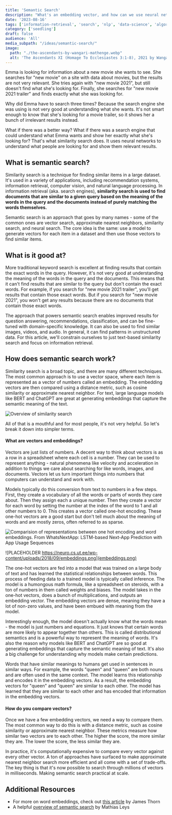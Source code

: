 ```yaml
---
title: 'Semantic Search'
description: "What's an embedding vector, and how can we use neural networks to improve the relevance of search results?"
date: '2023-08-16'
tags: ['information-retrieval', 'search', 'nlp', 'data-science', 'algorithms', 'machine-learning']
category: ['seedling']
draft: false
audience: 'All'
media_subpath: "/ideas/semantic-search/"
image:
  path: "./the-ascendants-by-wangari-mathenge.webp"
  alt: 'The Ascendants XI (Homage To Ecclesiastes 3:1-8), 2021 by Wangari Mathenge'
---
```



Emma is looking for information about a new movie she wants to see. She searches for "new movie" on a site with data about movies, but the results are not very relevant. She tries again with "new movie 2021", but still doesn't find what she's looking for. Finally, she searches for "new movie 2021 trailer" and finds exactly what she was looking for.

Why did Emma have to search three times? Because the search engine she was using is not very good at understanding what she wants. It's not smart enough to know that she's looking for a movie trailer, so it shows her a bunch of irrelevant results instead.

What if there was a better way? What if there was a search engine that could understand what Emma wants and show her exactly what she's looking for? That's what similarity search does. It uses neural networks to understand what people are looking for and show them relevant results.

## What is semantic search?

Similarity search is a technique for finding similar items in a large dataset. It's used in a variety of applications, including recommendation systems, information retrieval, computer vision, and natural language processing. In information retrieval (aka. search engines), **similarity search is used to find documents that are similar to a given query based on the meaning of the words in the query and the documents instead of purely matching the words themselves.**

Semantic search is an approach that goes by many names - some of the common ones are vector search, approximate nearest neighbors, similarity search, and neural search. The core idea is the same: use a model to generate vectors for each item in a dataset and then use those vectors to find similar items. 

## What is it good at?

More traditional keyword search is excellent at finding results that contain the exact words in the query. However, it's not very good at understanding the meaning of the words in the query and the documents. This means that it can't find results that are similar to the query but don't contain the exact words. For example, if you search for "new movie 2021 trailer", you'll get results that contain those exact words. But if you search for "new movie 2021", you won't get any results because there are no documents that contain those exact words.

The approach that powers semantic search enables improved results for question answering, recommendations, classification, and can be fine-tuned with domain-specific knowledge. It can also be used to find similar images, videos, and audio. In general, it can find patterns in unstructured data. For this article, we'll constrain ourselves to just text-based similarity search and focus on information retrieval.

## How does semantic search work?

Similarity search is a broad topic, and there are many different techniques. The most common approach is to use a vector space, where each item is represented as a vector of numbers called an embedding. The embedding vectors are then compared using a distance metric, such as cosine similarity or approximate nearest neighbor. For text, large language models like BERT and ChatGPT are great at generating embeddings that capture the semantic meaning of the text.

![Overview of similarity search](similarity-search-overview2.png)

All of that is a mouthful and for most people, it's not very helpful. So let's break it down into simpler terms. 

#### What are vectors and embeddings?

Vectors are just lists of numbers. A decent way to think about vectors is as a row in a spreadsheet where each cell is a number. They can be used to represent anything - natural phenomena like velocity and acceleration in addition to things we care about searching for like words, images, and documents. Vectors let us turn important things into numbers that computers can understand and work with.

Models typically do this conversion from text to numbers in a few steps. First, they create a vocabulary of all the words or parts of words they care about. Then they assign each a unique number. Then they create a vector for each word by setting the number at the index of the word to 1 and all other numbers to 0. This creates a vector called one-hot encoding. These one-hot vectors are a good start but don't tell much about the meaning of words and are mostly zeros, often referred to as sparse.

![Comparision of representations between one hot encoding and word embeddings. From WhatsNextApp: LSTM-based Next-App Prediction with App Usage Sequences](Comparison-of-representations-between-one-hot-encoding-and-word-embeddings.png)

![PLACEHOLDER https://neuro.cs.ut.ee/wp-content/uploads/2018/09/embeddings.png](embeddings.png)

The one-hot vectors are fed into a model that was trained on a large body of text and has learned the statistical relationships between words. This process of feeding data to a trained model is typically called inference. The model is a humongous math formula, like a spreadsheet on steroids, with a ton of numbers in them called weights and biases. The model takes in the one-hot vectors, does a bunch of multiplications, and outputs an embedding vector. The embedding vectors are dense, meaning they have a lot of non-zero values, and have been embued with meaning from the model.

Interestingly enough, the model doesn't actually know what the words mean - the model is just numbers and equations. It just knows that certain words are more likely to appear together than others. This is called distributional semantics and is a powerful way to represent the meaning of words. It's also the reason why models like BERT and ChatGPT are so good at generating embeddings that capture the semantic meaning of text. It's also a big challenge for understanding why models make certain predictions.

Words that have similar meanings to humans get used in sentences in similar ways. For example, the words "queen" and "queen" are both nouns and are often used in the same context. The model learns this relationship and encodes it in the embedding vectors. As a result, the embedding vectors for "queen" and "queen" are similar to each other. The model has learned that they are similar to each other and has encoded that information in the embedding vectors.

#### How do you compare vectors?

Once we have a few embedding vectors, we need a way to compare them. The most common way to do this is with a distance metric, such as cosine similarity or approximate nearest neighbor. These metrics measure how similar two vectors are to each other. The higher the score, the more similar they are. The lower the score, the less similar they are.

In practice, it's computationally expensive to compare every vector against every other vector. A ton of approaches have surfaced to make approximate nearest neighbor search more efficient and all come with a set of trade-offs. The key thing is that it's now possible to search through millions of vectors in milliseconds. Making semantic search practical at scale.

## Additional Resources

- For more on word embeddings, check out [this article](https://towardsdatascience.com/deep-learning-for-nlp-word-embeddings-4f5c90bcdab5) by James Thorn
- A helpful [overview of semantic search](https://medium.com/ml6team/semantic-search-a-practical-overview-bf2515e7be76) by Mathias Leys
